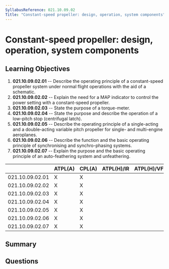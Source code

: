 ```yaml
---
SyllabusReference: 021.10.09.02
Title: "Constant-speed propeller: design, operation, system components"
---
```


# Constant-speed propeller: design, operation, system components

## Learning Objectives

1.  **021.10.09.02.01** -- Describe the operating principle of a constant-speed
    propeller system under normal flight operations with the aid of a schematic.
2.  **021.10.09.02.02** -- Explain the need for a MAP indicator to control the
    power setting with a constant-speed propeller.
3.  **021.10.09.02.03** -- State the purpose of a torque-meter.
4.  **021.10.09.02.04** -- State the purpose and describe the operation of a
    low-pitch stop (centrifugal latch).
5.  **021.10.09.02.05** -- Describe the operating principle of a single-acting
    and a double-acting variable pitch propeller for single- and multi-engine
    aeroplanes.
6.  **021.10.09.02.06** -- Describe the function and the basic operating
    principle of synchronising and synchro-phasing systems.
7.  **021.10.09.02.07** -- Explain the purpose and the basic operating principle
    of an auto-feathering system and unfeathering.

|                 | ATPL(A) | CPL(A) | ATPL(H)/IR | ATPL(H)/VFR | CPL(H) | IR | CBIR(A) |
| --------------- | ------- | ------ | ---------- | ----------- | ------ | -- | ------- |
| 021.10.09.02.01 | X       | X      |            |             |        |    |         |
| 021.10.09.02.02 | X       | X      |            |             |        |    |         |
| 021.10.09.02.03 | X       | X      |            |             |        |    |         |
| 021.10.09.02.04 | X       | X      |            |             |        |    |         |
| 021.10.09.02.05 | X       | X      |            |             |        |    |         |
| 021.10.09.02.06 | X       | X      |            |             |        |    |         |
| 021.10.09.02.07 | X       | X      |            |             |        |    |         |

## Summary

## Questions
